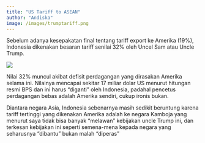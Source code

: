 ```yaml
---
title: "US Tariff to ASEAN"
author: "Andiska"
image: /images/trumptariff.png
---
```


Sebelum adanya kesepakatan final tentang tariff export ke Amerika (19%), Indonesia dikenakan besaran tariff senilai 32% oleh Uncel Sam atau Uncle Trump.

![](/images/trumptariff.png){fig-align="center"}

Nilai 32% muncul akibat defisit perdagangan yang dirasakan Amerika selama ini. Nilainya mencapai sekitar 17 miliar dolar US menurut hitungan resmi BPS dan ini harus "diganti" oleh Indonesia, padahal pencetus perdagangan bebas adalah Amerika sendiri, cukup ironis bukan.

Diantara negara Asia, Indonesia sebenarnya masih sedikit beruntung karena tariff tertinggi yang dikenakan Amerika adalah ke negara Kamboja yang menurut saya tidak bisa banyak "melawan" kebijakan uncle Trump ini, dan terkesan kebijakan ini seperti semena-mena kepada negara yang seharusnya "dibantu" bukan malah "diperas"
